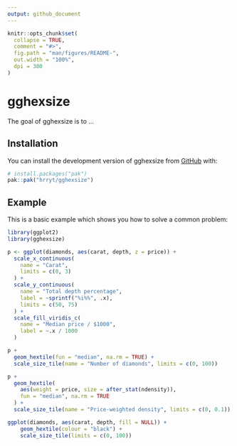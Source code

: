 ```yaml
---
output: github_document
---
```


<!-- README.md is generated from README.Rmd. Please edit that file -->

```r
knitr::opts_chunk$set(
  collapse = TRUE,
  comment = "#>",
  fig.path = "man/figures/README-",
  out.width = "100%",
  dpi = 300
)
```

# gghexsize

<!-- badges: start -->
<!-- badges: end -->

The goal of gghexsize is to ...

## Installation

You can install the development version of gghexsize from [GitHub](https://github.com/) with:

``` r
# install.packages("pak")
pak::pak("hrryt/gghexsize")
```

## Example

This is a basic example which shows you how to solve a common problem:

```r
library(ggplot2)
library(gghexsize)

p <- ggplot(diamonds, aes(carat, depth, z = price)) +
  scale_x_continuous(
    name = "Carat",
    limits = c(0, 3)
  ) +
  scale_y_continuous(
    name = "Total depth percentage",
    label = ~sprintf("%i%%", .x),
    limits = c(50, 75)
  ) +
  scale_fill_viridis_c(
    name = "Median price / $1000",
    label = ~.x / 1000
  )

p +
  geom_hextile(fun = "median", na.rm = TRUE) +
  scale_size_tile(name = "Number of diamonds", limits = c(0, 100))

p +
  geom_hextile(
    aes(weight = price, size = after_stat(ndensity)),
    fun = "median", na.rm = TRUE
  ) +
  scale_size_tile(name = "Price-weighted density", limits = c(0, 0.1))

ggplot(diamonds, aes(carat, depth, fill = NULL)) +
    geom_hextile(colour = "black") +
    scale_size_tile(limits = c(0, 100))
```
